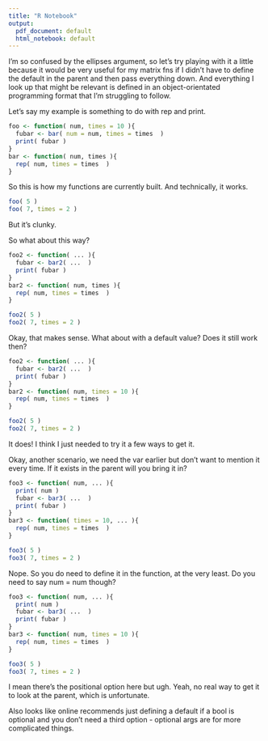 ```yaml
---
title: "R Notebook"
output:
  pdf_document: default
  html_notebook: default
---
```


I'm so confused by the ellipses argument, so let's try playing with it a little because it would be very useful for my matrix fns if I didn't have to define the default in the parent and then pass everything down. And everything I look up that might be relevant is defined in an object-orientated programming format that I'm struggling to follow.

Let's say my example is something to do with rep and print.

```r
foo <- function( num, times = 10 ){
  fubar <- bar( num = num, times = times  )
  print( fubar )
}
bar <- function( num, times ){
  rep( num, times = times  )
}
```

So this is how my functions are currently built.
And technically, it works.

```r
foo( 5 )
foo( 7, times = 2 )
```

But it's clunky.

So what about this way?

```r
foo2 <- function( ... ){
  fubar <- bar2( ...  )
  print( fubar )
}
bar2 <- function( num, times ){
  rep( num, times = times  )
}

foo2( 5 )
foo2( 7, times = 2 )
```
Okay, that makes sense. What about with a default value? Does it still work then?
```r
foo2 <- function( ... ){
  fubar <- bar2( ...  )
  print( fubar )
}
bar2 <- function( num, times = 10 ){
  rep( num, times = times  )
}

foo2( 5 )
foo2( 7, times = 2 )
```

It does! I think I just needed to try it a few ways to get it.

Okay, another scenario, we need the var earlier but don't want to mention it every time. If it exists in the parent will you bring it in? 

```r
foo3 <- function( num, ... ){
  print( num )
  fubar <- bar3( ...  )
  print( fubar )
}
bar3 <- function( times = 10, ... ){
  rep( num, times = times  )
}

foo3( 5 )
foo3( 7, times = 2 )
```


Nope. So you do need to define it in the function, at the very least. Do you need to say num = num though?

```r
foo3 <- function( num, ... ){
  print( num )
  fubar <- bar3( ...  )
  print( fubar )
}
bar3 <- function( num, times = 10 ){
  rep( num, times = times  )
}

foo3( 5 )
foo3( 7, times = 2 )
```

I mean there's the positional option here but ugh. Yeah, no real way to get it to look at the parent, which is unfortunate.

Also looks like online recommends just defining a default if a bool is optional and you don't need a third option - optional args are for more complicated things.